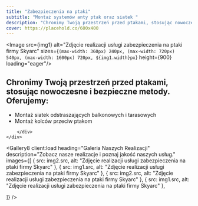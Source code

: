 ```yaml
---
title: "Zabezpieczenia na ptaki"
subtitle: "Montaż systemów anty ptak oraz siatek "
description: "Chronimy Twoją przestrzeń przed ptakami, stosując nowoczesne i bezpieczne metody.  "
cover: https://placehold.co/600x400
---
```





<Header36 
  heading={frontmatter.title}
  subheading={frontmatter.subtitle}
  description={frontmatter.description}>
<Image src={img1} alt="Zdjęcie realizacji usługi zabezpieczenia na ptaki firmy Skyarc"   sizes={`(max-width: 360px) 240px, (max-width: 720px) 540px, (max-width: 1600px) 720px, ${img1.width}px`}
  height={900}  loading="eager"/>
  </Header36>
<div data-sal="fade" className="container px-[5%] py-16 md:py-24 lg:py-28 text-xl border-b-2 border-primary">
	<div className="flex flex-col md:flex-row gap-x-20">
  	<h2 className="text-5xl mb-3 min-w-64 block">Chronimy Twoją przestrzeń przed ptakami, stosując nowoczesne i bezpieczne metody. Oferujemy:</h2>
		<div>
			<ul className="md:list-disc flex gap-y-5 flex-col">
			<li>Montaż siatek odstraszających balkonowych i tarasowych</li>
			<li>Montaż kolców przeciw ptakom </li>
			</ul>

	
		</div>
	</div>
</div>

<Gallery8 client:load
  heading="Galeria Naszych Realizacji"
  description="Zobacz nasze realizacje i poznaj jakość naszych usług."
  images={[
	{  src: img2.src, alt: "Zdjęcie realizacji usługi zabezpieczenia na ptaki firmy Skyarc" },
    {  src: img1.src, alt: "Zdjęcie realizacji usługi zabezpieczenia na ptaki firmy Skyarc" },
	{  src: img2.src, alt: "Zdjęcie realizacji usługi zabezpieczenia na ptaki firmy Skyarc" },
    {  src: img1.src, alt: "Zdjęcie realizacji usługi zabezpieczenia na ptaki firmy Skyarc" },




  ]}
/>